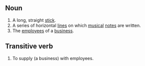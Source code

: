 ==Noun==

# A long, straight [[stick]].
# A series of horizontal [[line]]s on which [[music]]al [[note]]s are written.
# The [[employee]]s of a [[business]].

==Transitive verb==

# To supply (a business) with employees.